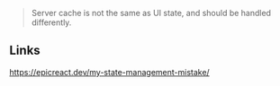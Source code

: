
> Server cache is not the same as UI state, and should be handled differently.

## Links

https://epicreact.dev/my-state-management-mistake/
